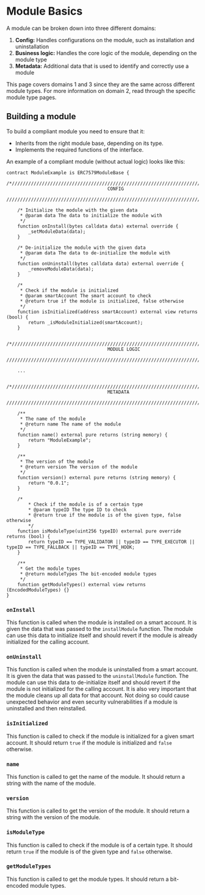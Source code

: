 # Module Basics

A module can be broken down into three different domains:

1. **Config:** Handles configurations on the module, such as installation and uninstallation
2. **Business logic:** Handles the core logic of the module, depending on the module type
3. **Metadata:** Additional data that is used to identify and correctly use a module

This page covers domains 1 and 3 since they are the same across different module types. For more information on domain 2, read through the specific module type pages.

## Building a module

To build a compliant module you need to ensure that it:

- Inherits from the right module base, depending on its type.
- Implements the required functions of the interface.

An example of a compliant module (without actual logic) looks like this:

```solidity
contract ModuleExample is ERC7579ModuleBase {
    /*//////////////////////////////////////////////////////////////////////////
                                     CONFIG
    //////////////////////////////////////////////////////////////////////////*/

    /* Initialize the module with the given data
     * @param data The data to initialize the module with
     */
    function onInstall(bytes calldata data) external override {
        _setModuleData(data);
    }

    /* De-initialize the module with the given data
     * @param data The data to de-initialize the module with
     */
    function onUninstall(bytes calldata data) external override {
        _removeModuleData(data);
    }

    /*
     * Check if the module is initialized
     * @param smartAccount The smart account to check
     * @return true if the module is initialized, false otherwise
     */
    function isInitialized(address smartAccount) external view returns (bool) {
        return _isModuleInitialized(smartAccount);
    }

    /*//////////////////////////////////////////////////////////////////////////
                                     MODULE LOGIC
    //////////////////////////////////////////////////////////////////////////*/

    ...

    /*//////////////////////////////////////////////////////////////////////////
                                     METADATA
    //////////////////////////////////////////////////////////////////////////*/

    /**
     * The name of the module
     * @return name The name of the module
     */
    function name() external pure returns (string memory) {
        return "ModuleExample";
    }

    /**
     * The version of the module
     * @return version The version of the module
     */
    function version() external pure returns (string memory) {
        return "0.0.1";
    }

    /*
        * Check if the module is of a certain type
        * @param typeID The type ID to check
        * @return true if the module is of the given type, false otherwise
        */
    function isModuleType(uint256 typeID) external pure override returns (bool) {
        return typeID == TYPE_VALIDATOR || typeID == TYPE_EXECUTOR || typeID == TYPE_FALLBACK || typeID == TYPE_HOOK;
    }

    /**
     * Get the module types
     * @return moduleTypes The bit-encoded module types
     */
    function getModuleTypes() external view returns (EncodedModuleTypes) {}
}
```

### `onInstall`

This function is called when the module is installed on a smart account. It is given the data that was passed to the `installModule` function. The module can use this data to initialize itself and should revert if the module is already initialized for the calling account.

### `onUninstall`

This function is called when the module is uninstalled from a smart account. It is given the data that was passed to the `uninstallModule` function. The module can use this data to de-initialize itself and should revert if the module is not initialized for the calling account. It is also very important that the module cleans up all data for that account. Not doing so could cause unexpected behavior and even security vulnerabilities if a module is uninstalled and then reinstalled.

### `isInitialized`

This function is called to check if the module is initialized for a given smart account. It should return `true` if the module is initialized and `false` otherwise.

### `name`

This function is called to get the name of the module. It should return a string with the name of the module.

### `version`

This function is called to get the version of the module. It should return a string with the version of the module.

### `isModuleType`

This function is called to check if the module is of a certain type. It should return `true` if the module is of the given type and `false` otherwise.

### `getModuleTypes`

This function is called to get the module types. It should return a bit-encoded module types.
